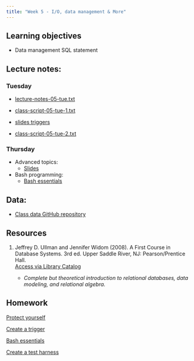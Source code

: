 ```yaml
---
title: "Week 5 - I/O, data management & More"
---
```


## Learning objectives

-   Data management SQL statement

## Lecture notes:

### Tuesday

-   [lecture-notes-05-tue.txt](lecture-notes-05-tue.txt)

-   [class-script-05-tue-1.txt](class-script-05-tue-1.txt)

-   [slides triggers](slides-05-triggers.pptx)

-   [class-script-05-tue-2.txt](class-script-05-tue-2.txt)

### Thursday

-   Advanced topics:
    -   [Slides](slides-05-advanced.pptx)
-   Bash programming:
    -   [Bash essentials](bash-essentials.qmd)

## Data:

-   [Class data GitHub repository](https://github.com/UCSB-Library-Research-Data-Services/bren-eds213-data)

## Resources

1.  Jeffrey D. Ullman and Jennifer Widom (2008). A First Course in Database Systems. 3rd ed. Upper Saddle River, NJ: Pearson/Prentice Hall.\
    [Access via Library Catalog](https://search.library.ucsb.edu/permalink/01UCSB_INST/1aqck9j/alma990032103790203776)

    -   *Complete but theoretical introduction to relational databases, data modeling, and relational algebra.*

## Homework

[Protect yourself](hw-05-1.qmd)

[Create a trigger](hw-05-2.qmd)

[Bash essentials](hw-05-3.qmd)

[Create a test harness](hw-05-4.qmd)
